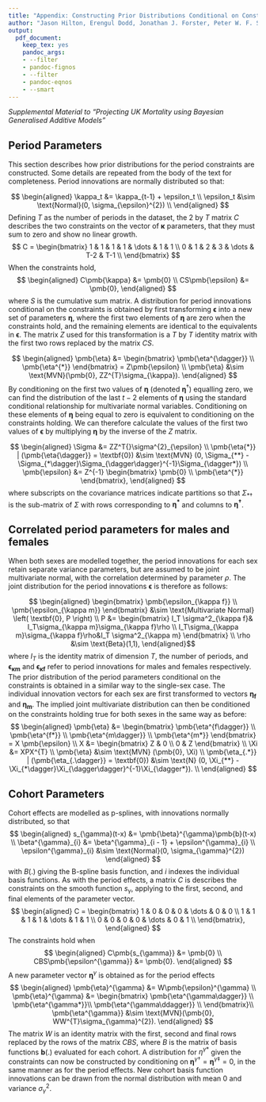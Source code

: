 ```yaml
---
title: "Appendix: Constructing Prior Distributions Conditional on Constraints"
author: "Jason Hilton, Erengul Dodd, Jonathan J. Forster, Peter W. F. Smith"
output:
  pdf_document:
    keep_tex: yes
    pandoc_args:
    - --filter
    - pandoc-fignos
    - --filter
    - pandoc-eqnos
    - --smart
---
```



*Supplemental Material to "Projecting UK Mortality using Bayesian Generalised Additive Models"*


## Period Parameters {-}

This section describes how prior distributions for the period constraints are constructed.
Some details are repeated from the body of the text for completeness.
Period innovations are normally distributed so that:

$$
\begin{aligned}
\kappa_t &= \kappa_{t-1} + \epsilon_t \\
\epsilon_t &\sim \text{Normal}(0, \sigma_{\epsilon}^{2}) \\
\end{aligned}
$$
Defining $T$ as the number of periods in the dataset, the $2$ by $T$ matrix $C$ describes the two constraints on the vector of $\pmb{\kappa}$ parameters, that they must sum to zero and show no linear growth. 
$$
C = \begin{bmatrix}
1 & 1 & 1 & 1 & \dots & 1 & 1 \\
0 & 1 & 2 & 3 & \dots & T-2 & T-1 \\
\end{bmatrix}
$$
When the constraints hold,
$$
\begin{aligned}
C\pmb{\kappa} &= \pmb{0} \\
CS\pmb{\epsilon} &= \pmb{0},
\end{aligned}
$$ where $S$ is the cumulative sum matrix. A distribution for period innovations conditional on the constraints is obtained by first transforming $\pmb{\epsilon}$ into a new set of parameters $\pmb{\eta}$, where the first two elements of $\pmb{\eta}$ are zero when the constraints hold, and the remaining elements are identical to the equivalents in $\pmb{\epsilon}$. The matrix $Z$ used for this transformation is a $T$ by $T$ identity matrix with the first two rows replaced by the matrix $CS$.

$$
\begin{aligned}
\pmb{\eta} &= \begin{bmatrix}
\pmb{\eta^{\dagger}} \\
\pmb{\eta^{*}}
\end{bmatrix} = Z\pmb{\epsilon} \\ 
\pmb{\eta} &\sim \text{MVN}(\pmb{0}, ZZ^{T}\sigma_{\kappa}).
\end{aligned}
$$
By conditioning on the first two values of $\pmb{\eta}$ (denoted $\pmb{\eta}^{\dagger}$) equalling zero, we can find the distribution of the last $t-2$ elements of $\pmb{\eta}$ using the standard conditional relationship for multivariate normal variables. Conditioning on these elements of $\pmb{\eta}$ being equal to zero is equivalent to conditioning on the constraints holding. We can therefore calculate the values of the first two values of $\pmb{\epsilon}$ by multiplying $\pmb{\eta}$ by the inverse of the $Z$ matrix.

$$
\begin{aligned}
\Sigma &= ZZ^T{}\sigma^{2}_{\epsilon} \\
\pmb{\eta{*}} | (\pmb{\eta{\dagger}} = \textbf{0}) &\sim \text{MVN} (0, \Sigma_{**} - \Sigma_{*\dagger}\Sigma_{\dagger\dagger}^{-1}\Sigma_{\dagger*}) \\
\pmb{\epsilon} &= Z^{-1} \begin{bmatrix}
\pmb{0} \\
\pmb{\eta^{*}}
\end{bmatrix},
\end{aligned}
$$ where subscripts on the covariance matrices indicate partitions so that $\Sigma_{*\dagger}$ is the sub-matrix of $\Sigma$ with rows corresponding to $\pmb{\eta^{*}}$ and columns to $\pmb{\eta^{\dagger}}$.

## Correlated period parameters for males and females {-}
When both sexes are modelled together, the period innovations for each sex retain separate variance parameters, but are assumed to be joint multivariate normal, with the correlation determined by parameter $\rho$. The joint distribution for the period innovations $\pmb{\epsilon}$ is therefore as follows:

$$
\begin{aligned}
 \begin{bmatrix}
           \pmb{\epsilon_{\kappa f}} \\
           \pmb{\epsilon_{\kappa m}}
         \end{bmatrix}
         &\sim \text{Multivariate Normal} \left( \textbf{0}, P \right) \\
         P &= \begin{bmatrix}
I_T \sigma^2_{\kappa f}& I_T\sigma_{\kappa m}\sigma_{\kappa f}\rho \\
I_T\sigma_{\kappa m}\sigma_{\kappa f}\rho&I_T \sigma^2_{\kappa m}
\end{bmatrix} \\
                  \rho &\sim \text{Beta}(1,1),
\end{aligned}$$ where $I_T$ is the identity matrix of dimension $T$, the number of periods, and $\pmb{\epsilon_{\kappa m}}$ and $\pmb{\epsilon_{\kappa f}}$ refer to period innovations for males and females respectively. The prior distribution of the period parameters conditional on the constraints is obtained in a similar way to the single-sex case. The individual innovation vectors for each sex are first transformed to vectors $\pmb{\eta_f}$ and $\pmb{\eta_m}$. The implied joint multivariate distribution can then be conditioned on the constraints holding true for both sexes in the same way as before:
$$
\begin{aligned}
\pmb{\eta} &= \begin{bmatrix}
\pmb{\eta^{f\dagger}} \\
\pmb{\eta^{f*}} \\
\pmb{\eta^{m\dagger}} \\
\pmb{\eta^{m*}}
\end{bmatrix}
 = X \pmb{\epsilon} \\
 X &= \begin{bmatrix}
Z & 0 \\
0 & Z 
\end{bmatrix} \\
\Xi &= XPX^{T} \\
\pmb{\eta} &\sim \text{MVN} (\pmb{0}, \Xi) \\
\pmb{\eta_{.*}} | (\pmb{\eta_{.\dagger}} = \textbf{0}) &\sim \text{N} (0, \Xi_{**} - \Xi_{*\dagger}\Xi_{\dagger\dagger}^{-1}\Xi_{\dagger*}). \\
\end{aligned}
$$



## Cohort Parameters {-}

Cohort effects are modelled as p-splines, with innovations normally distributed, so that
$$
\begin{aligned}
s_{\gamma}(t-x) &= \pmb{\beta}^{\gamma}\pmb{b}(t-x) \\
\beta^{\gamma}_{i} &= \beta^{\gamma}_{i - 1} + \epsilon^{\gamma}_{i} \\
\epsilon^{\gamma}_{i} &\sim \text{Normal}(0, \sigma_{\gamma}^{2})
\end{aligned}
$$ with $B(.)$ giving the B-spline basis function, and $i$ indexes the individual basis functions.
As with the period effects, a matrix $C$ is describes the constraints on the smooth function $s_{\gamma}$, applying to the first, second, and final elements of the parameter vector.
$$
\begin{aligned}
C = \begin{bmatrix}
1 & 0 & 0 & 0 & \dots & 0 & 0 \\
1 & 1 & 1 & 1 & \dots & 1 & 1 \\
0 & 0 & 0 & 0 & \dots & 0 & 1 \\
\end{bmatrix},
\end{aligned}
$$
The constraints hold when
$$
\begin{aligned}
C\pmb{s_{\gamma}} &= \pmb{0} \\
CBS\pmb{\epsilon^{\gamma}} &= \pmb{0}.
\end{aligned}
$$
A new parameter vector $\pmb{\eta}^{\gamma}$ is obtained as for the period effects 
$$
\begin{aligned}
\pmb{\eta}^{\gamma} &= W\pmb{\epsilon}^{\gamma} \\
\pmb{\eta}^{\gamma} &= \begin{bmatrix}
\pmb{\eta^{\gamma\dagger}} \\
\pmb{\eta^{\gamma*}}\\
\pmb{\eta^{\gamma\ddagger}} \\
\end{bmatrix}\\
\pmb{\eta^{\gamma}} &\sim \text{MVN}(\pmb{0}, WW^{T}\sigma_{\gamma}^{2}).
\end{aligned}
$$
The matrix $W$ is an identity matrix with the first, second and final rows replaced by the rows of the matrix $CBS$, where $B$ is the matrix of basis functions $\pmb{b}(.)$ evaluated for each cohort.
A distribution for $\eta^{\gamma*}$ given the constraints can now be constructed by conditioning on $\pmb{\eta}^{\gamma\dagger} = \pmb{\eta}^{\gamma\ddagger} = 0$, in the same manner as for the period effects. New cohort basis function innovations can be drawn from the normal distribution with mean $0$ and variance $\sigma_{\gamma}^{2}$.
